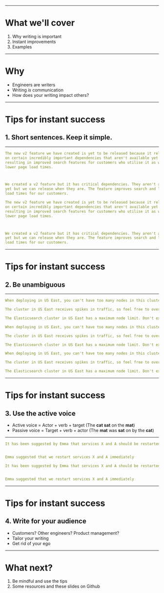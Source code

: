 <Title>How to Write Good and Stuff</Title>



---

# What we'll cover

1. Why writing is important
2. Instant improvements 
3. Examples

---

# Why 

- Engineers are writers
- Writing _is_ communication 
- How does your writing impact others?

---

# Tips for instant success
## 1. Short sentences. Keep it simple.

---

<CodeSurfer>

```yaml 1,2,3,4 title="Short and Simple" subtitle="Long winded"
The new v2 feature we have created is yet to be released because it relies 
on certain incredibly important dependencies that aren't available yet but should be in due course, 
resulting in improved search features for customers who utilise it as well as 
lower page load times.



We created a v2 feature but it has critical dependencies. They aren't available 
yet but we can release when they are. The feature improves search and lowers page 
load times for our customers.
```

```yaml 8,9,10 title="Short and Simple" subtitle="Better"
The new v2 feature we have created is yet to be released because it relies 
on certain incredibly important dependencies that aren't available yet but should be in due course, 
resulting in improved search features for customers who utilise it as well as 
lower page load times.



We created a v2 feature but it has critical dependencies. They aren't available 
yet but we can release when they are. The feature improves search and lowers page 
load times for our customers.
```

</CodeSurfer>

---

# Tips for instant success
## 2. Be unambiguous

---

<CodeSurfer>

```yaml 1 title="Be Unambiguous" subtitle="Uhhh, alright..."
When deploying in US East, you can't have too many nodes in this cluster.

The cluster in US East receives spikes in traffic, so feel free to over provision.

The Elasticsearch cluster in US East has a maximum node limit. Don't exceed it.
```

```yaml 3 title="Be Unambiguous" subtitle="Over provision. Got it."
When deploying in US East, you can't have too many nodes in this cluster.

The cluster in US East receives spikes in traffic, so feel free to over provision.

The Elasticsearch cluster in US East has a maximum node limit. Don't exceed it.
```

```yaml 5 title="Be Unambiguous" subtitle="Don't add too many. Got it."
When deploying in US East, you can't have too many nodes in this cluster.

The cluster in US East receives spikes in traffic, so feel free to over provision.

The Elasticsearch cluster in US East has a maximum node limit. Don't exceed it.
```

</CodeSurfer>

---

# Tips for instant success
## 3. Use the active voice

- Active voice = Actor + verb + target (The **cat sat** on the **mat**)
- Passive voice =  Target + verb + actor (The **mat** was **sat** on by the **cat**)

---

<CodeSurfer>

```yaml 1 title="Active Voice" subtitle="Passive example"
It has been suggested by Emma that services X and A should be restarted immediately...


Emma suggested that we restart services X and A immediately
```

```yaml 4 title="Active Voice" subtitle="Improved with active voice"
It has been suggested by Emma that services X and A should be restarted immediately...


Emma suggested that we restart services X and A immediately
```

</CodeSurfer>

---

# Tips for instant success
## 4. Write for your audience

- Customers? Other engineers? Product management? 
- Tailor your writing
- Get rid of your ego

---

# What next?

1. Be mindful and use the tips
2. Some resources and these slides on Github

